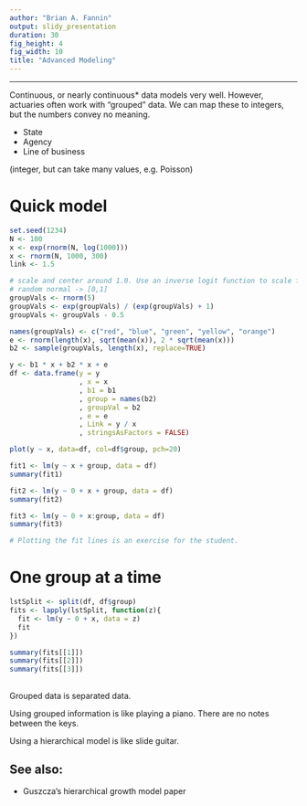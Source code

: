 ```yaml
---
author: "Brian A. Fannin"
output: slidy_presentation
duration: 30
fig_height: 4
fig_width: 10
title: "Advanced Modeling"
---
```


---

Continuous, or nearly continuous*  data models very well. However, actuaries often work with "grouped" data. We can map these to integers, but the numbers convey no meaning.

* State
* Agency
* Line of business

(integer, but can take many values, e.g. Poisson)

# Quick model

```r
set.seed(1234)
N <- 100
x <- exp(rnorm(N, log(1000)))
x <- rnorm(N, 1000, 300)
link <- 1.5

# scale and center around 1.0. Use an inverse logit function to scale from 
# random normal -> [0,1]
groupVals <- rnorm(5)
groupVals <- exp(groupVals) / (exp(groupVals) + 1)
groupVals <- groupVals - 0.5

names(groupVals) <- c("red", "blue", "green", "yellow", "orange")
e <- rnorm(length(x), sqrt(mean(x)), 2 * sqrt(mean(x)))
b2 <- sample(groupVals, length(x), replace=TRUE)

y <- b1 * x + b2 * x + e
df <- data.frame(y = y
                 , x = x
                 , b1 = b1
                 , group = names(b2)
                 , groupVal = b2
                 , e = e 
                 , Link = y / x
                 , stringsAsFactors = FALSE)

plot(y ~ x, data=df, col=df$group, pch=20)

fit1 <- lm(y ~ x + group, data = df)
summary(fit1)

fit2 <- lm(y ~ 0 + x + group, data = df)
summary(fit2)

fit3 <- lm(y ~ 0 + x:group, data = df)
summary(fit3)

# Plotting the fit lines is an exercise for the student.
```

# One group at a time


```r
lstSplit <- split(df, df$group)
fits <- lapply(lstSplit, function(z){
  fit <- lm(y ~ 0 + x, data = z)
  fit
})

summary(fits[[1]])
summary(fits[[2]])
summary(fits[[3]])
```

##

Grouped data is separated data.

Using grouped information is like playing a piano. There are no notes between the keys.

Using a hierarchical model is like slide guitar.



## See also:

* Guszcza's hierarchical growth model paper
